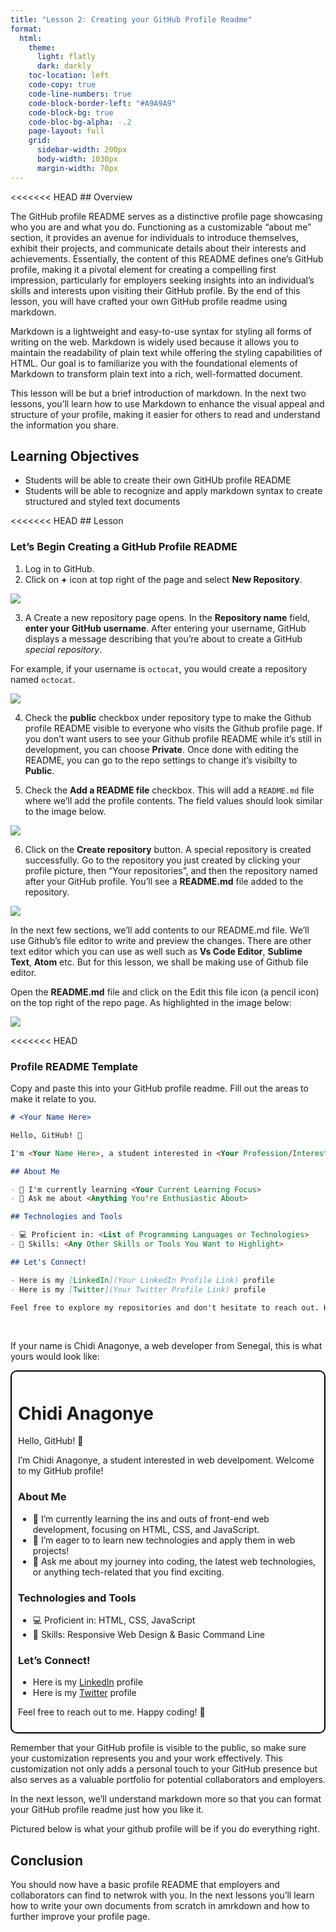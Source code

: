 ```yaml
---
title: "Lesson 2: Creating your GitHub Profile Readme"
format:
  html:
    theme:
      light: flatly
      dark: darkly
    toc-location: left
    code-copy: true
    code-line-numbers: true
    code-block-border-left: "#A9A9A9"
    code-block-bg: true
    code-bloc-bg-alpha: -.2
    page-layout: full
    grid:
      sidebar-width: 200px
      body-width: 1030px
      margin-width: 70px
---
```


<<<<<<< HEAD
## Overview

The GitHub profile README serves as a distinctive profile page showcasing who you are and what you do. Functioning as a customizable "about me" section, it provides an avenue for individuals to introduce themselves, exhibit their projects, and communicate details about their interests and achievements. Essentially, the content of this README defines one's GitHub profile, making it a pivotal element for creating a compelling first impression, particularly for employers seeking insights into an individual's skills and interests upon visiting their GitHub profile. By the end of this lesson, you will have crafted your own GitHub profile readme using markdown.

Markdown is a lightweight and easy-to-use syntax for styling all forms of writing on the web. Markdown is widely used because it allows you to maintain the readability of plain text while offering the styling capabilities of HTML. Our goal is to familiarize you with the foundational elements of Markdown to transform plain text into a rich, well-formatted document.

This lesson will be but a brief introduction of markdown. In the next two lessons, you'll learn how to use Markdown to enhance the visual appeal and structure of your profile, making it easier for others to read and understand the information you share.

## Learning Objectives

-   Students will be able to create their own GitHUb profile README
-   Students will be able to recognize and apply markdown syntax to create structured and styled text documents

<<<<<<< HEAD
## Lesson

### Let's Begin Creating a GitHub Profile README

1.  Log in to GitHub.
2.  Click on **+** icon at top right of the page and select **New Repository**.

![](./images/1.png)

3.  A Create a new repository page opens. In the **Repository name** field, **enter your GitHub username**. After entering your username, GitHub displays a message describing that you're about to create a GitHub *special repository*.

For example, if your username is `octocat`, you would create a repository named `octocat`.

![](./images/2.1.png)

4.  Check the **public** checkbox under repository type to make the Github profile README visible to everyone who visits the Github profile page. If you don't want users to see your Github profile README while it's still in development, you can choose **Private**. Once done with editing the README, you can go to the repo settings to change it's visibilty to **Public**.

5.  Check the **Add a README file** checkbox. This will add a `README.md` file where we'll add the profile contents. The field values should look similar to the image below.

![](./images/2.png)

6.  Click on the **Create repository** button. A special repository is created successfully. Go to the repository you just created by clicking your profile picture, then "Your repositories", and then the repository named after your GitHub profile. You'll see a **README.md** file added to the repository.

![](./images/3.png)

In the next few sections, we'll add contents to our README.md file. We'll use Github's file editor to write and preview the changes. There are other text editor which you can use as well such as **Vs Code Editor**, **Sublime Text**, **Atom** etc. But for this lesson, we shall be making use of Github file editor.

Open the **README.md** file and click on the Edit this file icon (a pencil icon) on the top right of the repo page. As highlighted in the image below:

![](./images/3.1.png)

<<<<<<< HEAD
<br>

### Profile README Template

Copy and paste this into your GitHub profile readme. Fill out the areas to make it relate to you.

``` md
# <Your Name Here>

Hello, GitHub! 👋

I'm <Your Name Here>, a student interested in <Your Profession/Interests such as: computer science, data science, web develpoment, machine learning, data engineering, statistics, software development...>. Welcome to my GitHub profile!

## About Me

- 🌱 I'm currently learning <Your Current Learning Focus>
- 💬 Ask me about <Anything You're Enthusiastic About>

## Technologies and Tools

- 💻 Proficient in: <List of Programming Languages or Technologies>
- 🚀 Skills: <Any Other Skills or Tools You Want to Highlight>

## Let's Connect!

- Here is my [LinkedIn](Your LinkedIn Profile Link) profile
- Here is my [Twitter](Your Twitter Profile Link) profile

Feel free to explore my repositories and don't hesitate to reach out. Happy coding! 🚀
```

<br>

If your name is Chidi Anagonye, a web developer from Senegal, this is what yours would look like:

::: {style="border: 2px solid #000; padding: 10px; border-radius: 10px;"}
<h1>Chidi Anagonye</h1>

Hello, GitHub! 👋

I'm Chidi Anagonye, a student interested in web develpoment. Welcome to my GitHub profile!

<h3>About Me</h3>

-   🌱 I'm currently learning the ins and outs of front-end web development, focusing on HTML, CSS, and JavaScript.
-   👯 I'm eager to to learn new technologies and apply them in web projects!
-   💬 Ask me about my journey into coding, the latest web technologies, or anything tech-related that you find exciting.

<h3>Technologies and Tools</h3>

-   💻 Proficient in: HTML, CSS, JavaScript
-   🚀 Skills: Responsive Web Design & Basic Command Line

<h3>Let's Connect!</h3>

-   Here is my [LinkedIn](Your%20LinkedIn%20Profile%20Link) profile
-   Here is my [Twitter](Your%20Twitter%20Profile%20Link) profile

Feel free to reach out to me. Happy coding! 🚀
:::


Remember that your GitHub profile is visible to the public, so make sure your customization represents you and your work effectively. This customization not only adds a personal touch to your GitHub presence but also serves as a valuable portfolio for potential collaborators and employers.

In the next lesson, we'll understand markdown more so that you can format your GitHub profile readme just how you like it.

Pictured below is what your github profile will be if you do everything right.

```{=html}
<!-- <video width="800" height="315" autoplay loop muted>
  <source src="\images\v1.webm" type="video/webm">
  Your browser does not support the video tag.
</video> -->
```

## Conclusion

You should now have a basic profile README that employers and collaborators can find to netwrok with you. In the next lessons you'll learn how to write your own documents from scratch in amrkdown and how to further improve your profile page.


